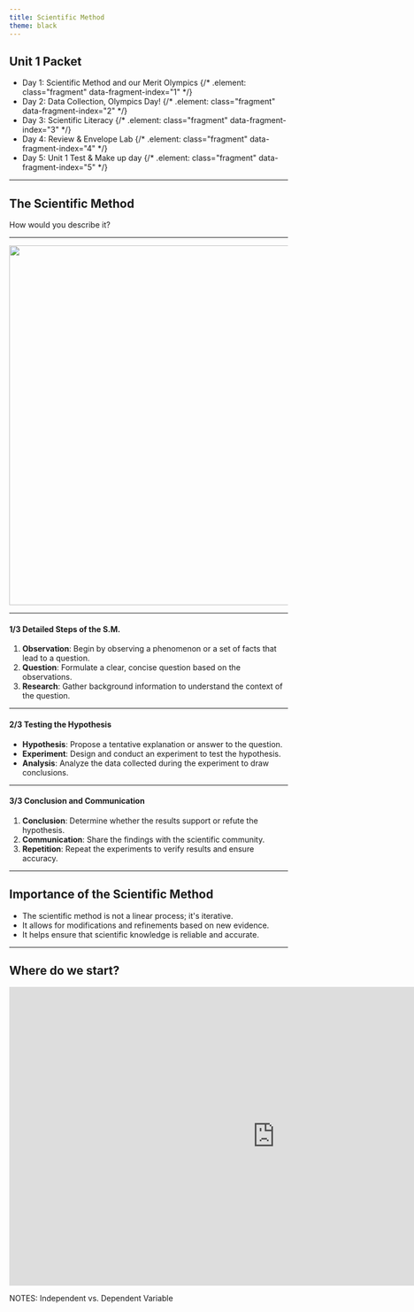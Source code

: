 ```yaml
---
title: Scientific Method
theme: black
---
```


## Unit 1 Packet

- Day 1: Scientific Method and our Merit Olympics {/* .element: class="fragment" data-fragment-index="1" */}
- Day 2: Data Collection, Olympics Day! {/* .element: class="fragment" data-fragment-index="2" */}
- Day 3: Scientific Literacy {/* .element: class="fragment" data-fragment-index="3" */}
- Day 4: Review & Envelope Lab {/* .element: class="fragment" data-fragment-index="4" */}
- Day 5: Unit 1 Test & Make up day {/* .element: class="fragment" data-fragment-index="5" */}

---

## The Scientific Method

How would you describe it?

---

<img
  src="/assets/slides/scimethod.png"
  style="aspect-ratio: 1/1; height: 650px; margin: 0 auto;"
/>

---

#### 1/3 Detailed Steps of the S.M.

1. **Observation**: Begin by observing a phenomenon or a set of facts that lead to a question.
2. **Question**: Formulate a clear, concise question based on the observations.
3. **Research**: Gather background information to understand the context of the question.

---

#### 2/3 Testing the Hypothesis

- **Hypothesis**: Propose a tentative explanation or answer to the question.
- **Experiment**: Design and conduct an experiment to test the hypothesis.
- **Analysis**: Analyze the data collected during the experiment to draw conclusions.

---

#### 3/3 Conclusion and Communication

1. **Conclusion**: Determine whether the results support or refute the hypothesis.
2. **Communication**: Share the findings with the scientific community.
3. **Repetition**: Repeat the experiments to verify results and ensure accuracy.

---

## Importance of the Scientific Method

- The scientific method is not a linear process; it's iterative.
- It allows for modifications and refinements based on new evidence.
- It helps ensure that scientific knowledge is reliable and accurate.

---

## Where do we start?

<iframe
  width="960"
  height="540"
  style="margin: 0 auto;"
  src="https://www.youtube.com/embed/4jk-ZG_m8YA?si=8O6UmwrfC6enUeIC"
  title="YouTube video player"
  frameborder="0"
  allow="accelerometer; autoplay; clipboard-write; encrypted-media; gyroscope; picture-in-picture; web-share"
  referrerpolicy="strict-origin-when-cross-origin"
  allowfullscreen
></iframe>

NOTES: Independent vs. Dependent Variable
